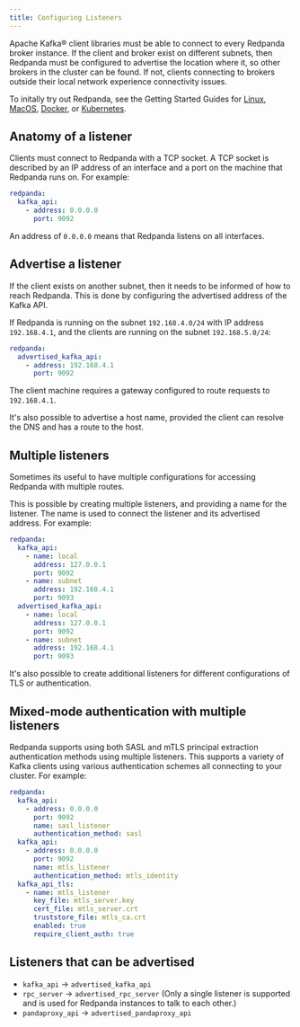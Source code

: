 ```yaml
---
title: Configuring Listeners
---
```


<head>
    <meta name="title" content="Configuring listeners | Redpanda Docs"/>
    <meta name="description" content="Steps to configure listeners."/>
</head>

Apache Kafka® client libraries must be able to connect to every Redpanda broker
instance. If the client and broker exist on different subnets, then Redpanda
must be configured to advertise the location where it, so other brokers in
the cluster can be found. If not, clients connecting to brokers outside
their local network experience connectivity issues.

To initally try out Redpanda, see the Getting Started Guides for
[Linux](/docs/quickstart/quick-start-linux), [MacOS](/docs/quickstart/quick-start-macos),
[Docker](/docs/quickstart/quick-start-docker), or [Kubernetes](/docs/quickstart/kubernetes-qs-cloud).

## Anatomy of a listener

Clients must connect to Redpanda with a TCP socket. A TCP socket is described by an IP address of an interface and a port on the machine that Redpanda runs on. For example:

```yaml
redpanda:
  kafka_api:
    - address: 0.0.0.0
      port: 9092
```

An address of `0.0.0.0` means that Redpanda listens on all interfaces.

## Advertise a listener

If the client exists on another subnet, then it needs to be informed of how to reach Redpanda. This is done by configuring the advertised address of the Kafka API.

If Redpanda is running on the subnet `192.168.4.0/24` with IP address `192.168.4.1`, and the clients are running on the subnet `192.168.5.0/24`:

```yaml
redpanda:
  advertised_kafka_api:
    - address: 192.168.4.1
      port: 9092
```

The client machine requires a gateway configured to route requests to `192.168.4.1`.

It's also possible to advertise a host name, provided the client can resolve the DNS and has a route to the host.

## Multiple listeners

Sometimes its useful to have multiple configurations for accessing Redpanda with multiple routes.

This is possible by creating multiple listeners, and providing a name for the listener. The name is used to connect the listener and its advertised address. For example:

```yaml
redpanda:
  kafka_api:
    - name: local
      address: 127.0.0.1
      port: 9092
    - name: subnet
      address: 192.168.4.1
      port: 9093
  advertised_kafka_api:
    - name: local
      address: 127.0.0.1
      port: 9092
    - name: subnet
      address: 192.168.4.1
      port: 9093
```

It's also possible to create additional listeners for different configurations of TLS or authentication.

## Mixed-mode authentication with multiple listeners

Redpanda supports using both SASL and mTLS principal extraction authentication methods using multiple listeners. This supports a variety of Kafka clients using various authentication schemes all connecting to your cluster. For example:

```yaml
redpanda:
  kafka_api:
    - address: 0.0.0.0
      port: 9092
      name: sasl_listener
      authentication_method: sasl
  kafka_api:
    - address: 0.0.0.0
      port: 9092
      name: mtls_listener
      authentication_method: mtls_identity
  kafka_api_tls:
    - name: mtls_listener
      key_file: mtls_server.key
      cert_file: mtls_server.crt
      truststore_file: mtls_ca.crt
      enabled: true
      require_client_auth: true
```

## Listeners that can be advertised

* `kafka_api` -> `advertised_kafka_api`
* `rpc_server` -> `advertised_rpc_server` (Only a single listener is supported and is used for Redpanda instances to talk to each other.)
* `pandaproxy_api` -> `advertised_pandaproxy_api`